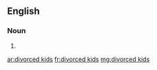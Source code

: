 ==English==

===Noun===
{{head|en|plural}}

# {{plural of|divorced kid|lang=en|nocat=1}}

[[ar:divorced kids]]
[[fr:divorced kids]]
[[mg:divorced kids]]